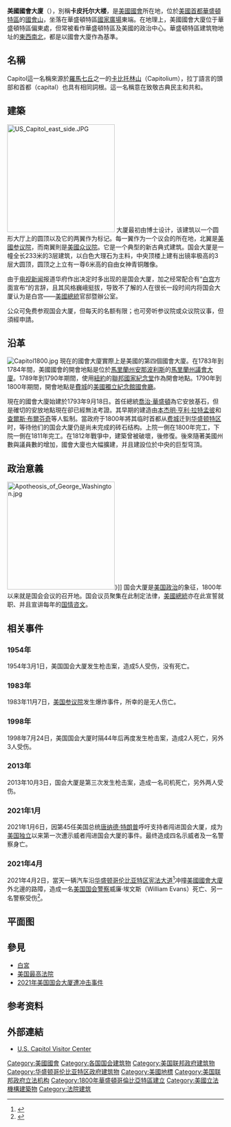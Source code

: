 {{redirect2|国会山庄|加拿大国会所在地|國會山莊 (加拿大)}}
{{请求翻译|en|page=United States Capitol}}
{{Infobox building
| name = 美国国会大厦
| native_name = United States Capitol
| image = US Capitol west side.JPG
| image_size = 250px
| caption = 国会大厦西面
| map_type = United States Washington, D.C. central
| map_alt = 
| map_caption = 国会大厦在[[华盛顿哥伦比亚特区|华盛顿哥伦比亚特区]]的位置
| style = [[美国建筑|美式]][[新古典主义建筑|新古典主义]]
| location_town = {{nowrap|[[华盛顿哥伦比亚特区|华盛顿哥伦比亚特区]][[国会山|国会山]]}}
| location_country = {{USA}}
| coordinates = {{coord|38|53|23.3|N|77|00|32.6|W|region:US-DC_type:landmark|display=inline,title}}
                        <!-- WGS84 coordinates for Statue of Freedom atop center of dome, 3 mm precision for statue per National Geodetic Survey [https://www.geocaching.com/mark/datasheet.aspx?PID=UA0016 datasheet UA0016] converted from 06-15-1994 to 01-01-2018 using [https://www.ngs.noaa.gov/cgi-bin/HTDP/htdp.prl?f1=4&f2=1 Horizontal Time-Dependent Positioning] -->
| architect = {{Link-en|威廉·桑顿|William Thornton}}
| client = [[乔治·华盛顿#總統任期：1789—1797|华盛顿政府]]
| construction_start_date= 1793年9月18日
| completion_date = 1800年
| floor_count = 5
| floor_area          = {{convert|16.5|acre}}<ref>{{cite web | url=http://www.aoc.gov/capitol-buildings/about-us-capitol-building | title=The United States Capitol: An Overview of the Building and Its Function | publisher=Architect of the Capitol | accessdate=2010-11-05 | archive-date=2018-12-25 | archive-url=https://web.archive.org/web/20181225140019/https://www.aoc.gov/capitol-buildings/about-us-capitol-building | dead-url=no }}</ref>
| url                 = {{URL|www.capitol.gov/}}<br />{{URL|www.aoc.gov/us-capitol-building}}
}}
'''美國國會大廈'''（{{lang-en|United States Capitol}}），別稱'''卡皮托尔大楼'''，是[[美國國會|美國國會]]所在地，位於[[美國|美國]][[首都|首都]][[华盛顿哥伦比亚特区|華盛頓特區]]的[[國會山|國會山]]，坐落在華盛頓特區[[國家廣場|國家廣場]]東端。在地理上，美國國會大廈位于華盛頓特區偏東處，但常被看作華盛頓特區及美國的政治中心。華盛頓特區建筑物地址的[[方位|東西南北]]，都是以國會大廈作為基準。

== 名稱 ==

Capitol這一名稱來源於[[罗马七座山丘|羅馬七丘]]之一的[[卡比托利欧山|卡比托林山]]（Capitolium），拉丁語言的頭部和首都（capital）也具有相同詞根。這一名稱意在致敬古典民主和共和。

== 建築 ==
[[File:US_Capitol_east_side.JPG|250px]]
大厦最初由{{Link-en|威廉·桑顿|William Thornton}}博士设计，该建筑以一个圆形大厅上的圆顶以及它的两翼作为标记。每一翼作为一个议会的所在地，北翼是[[美國参议院|美國参议院]]，而南翼則是[[美國众议院|美國众议院]]。它是一个典型的新古典式建筑。国会大厦是一幢全长233米的3层建筑，以白色大理石为主料，中央顶楼上建有出镜率极高的3层大圆顶，圆顶之上立有一尊6米高的自由女神青铜雕像。

由于[[电视新闻|电视新闻]]报道华府作出决定时多出现的是国会大厦，加之经常配合有“[[白宫|白宫]]方面宣布”的言辞，且其风格巍峨挺拔，导致不了解的人在很长一段时间内将国会大厦认为是白宫——[[美國總統|美國總統]]官邸暨辦公室。

公众可免费参观国会大厦，但每天的名额有限；也可旁听参议院或众议院议事，但須經申請。

== 沿革 ==
[[File:Capitol1800.jpg|right]]
現在的國會大廈實際上是美國的第四個國會大廈。在1783年到1784年間，美國國會的開會地點是位於[[馬里蘭州|馬里蘭州]][[安那波利斯|安那波利斯]]的[[馬里蘭州議會大廈|馬里蘭州議會大廈]]。1789年到1790年期間，使用[[紐約|紐約]]的[[聯邦國家紀念堂|聯邦國家紀念堂]]作為開會地點。1790年到1800年期間，開會地點是[[費城|費城]]的[[美國獨立紀念館|美國獨立紀念館]][[國會廳|國會廳]]。

現在的國會大廈始建於1793年9月18日。首任總統[[喬治·華盛頓|喬治·華盛頓]]為它安放基石，但是確切的安放地點現在卻已經無法考證。其早期的建造由[[本杰明·亨利·拉特孟彼|本杰明·亨利·拉特孟彼]]和[[查爾斯·布爾芬奇|查爾斯·布爾芬奇]]等人監制。當政府于1800年將其临时首都从[[费城|费城]]迁到[[华盛顿特区|华盛顿特区]]时，等待他们的国会大厦仍是尚未完成的砖石结构。上院一側在1800年完工，下院一側在1811年完工。在1812年戰爭中，建築曾被破壞，後修復。後來隨著美國州數與議員數的增加，國會大廈也大幅擴建，并且建設位於中央的巨型穹頂。

== 政治意義 ==
[[File:Apotheosis_of_George_Washington.jpg|250px]]》]]
国会大厦是[[美国政治|美国政治]]的象征，1800年以来就是国会会议的召开地。国会议员聚集在此制定法律，[[美國總統|美國總統]]亦在此宣誓就职、并且宣讲每年的[[国情咨文|国情咨文]]。

== 相关事件 ==
===1954年===
{{main|{{en-link|1954年美國國會大廈槍擊事件|1954 United States Capitol shooting}}}}
1954年3月1日，美国国会大厦发生枪击案，造成5人受伤，没有死亡。
===1983年===
{{main|{{en-link|1983年美國參議院炸彈爆炸事件|1983 United States Senate bombing}}}}
1983年11月7日，[[美国参议院|美国参议院]]发生爆炸事件，所幸的是无人伤亡。
===1998年===
{{main|1998年美国国会大厦枪击事件}}
1998年7月24日，美国国会大厦时隔44年后再度发生枪击案，造成2人死亡，另外3人受伤。
===2013年===
{{main|{{en-link|2013年美國國會大廈槍擊事件|2013 United States Capitol shooting}}}}
2013年10月3日，国会大厦是第三次发生枪击案，造成一名司机死亡，另外两人受伤。
===2021年1月===
{{main|2021年美国国会大厦遭冲击事件}}
2021年1月6日，因第45任美国总统[[唐纳德·特朗普|唐纳德·特朗普]]呼吁支持者闯进国会大厦，成为[[美国独立|美国独立]]以来第一次遭示威者闯进国会大厦的事件。最终造成四名示威者及一名警察身亡。

===2021年4月===
{{main|2021年4月美国国会大厦袭击事件}}
2021年4月2日，當天一辆汽车沿[[华盛顿哥伦比亚特区|华盛顿哥伦比亚特区]][[宪法大道|宪法大道]]<ref name=":1">{{Cite news|title=Suspect identified in killing of officer at US Capitol barricade: Sources|url=https://abcnews.go.com/Politics/shots-fired-us-capitol-barricade-sources/story?id=76838165|work=ABC News|date=April 2, 2021|accessdate=April 2, 2021|language=en|author=Date|first=Jack|author2=Ordonez|first2=Victor|last3=Stoddart|first3=Michelle|archive-date=2021-04-02|archive-url=https://web.archive.org/web/20210402232304/https://abcnews.go.com/Politics/shots-fired-us-capitol-barricade-sources/story?id=76838165|dead-url=no}}</ref>冲撞[[美國國會大廈|美國國會大廈]]外北邊的路障，造成一名[[美国国会警察|美国国会警察]]威廉·埃文斯（William Evans）死亡、另一名警察受伤<ref name="AP.Rams">{{Cite news|title=Man rams car into 2 Capitol police; 1 officer, driver killed|url=https://apnews.com/article/car-rams-capitol-barricade-add0fea76244f1755344aa856ee64ecd|work=Associated Press|date=April 2, 2021|accessdate=April 2, 2021|author=Balsamo|first=Michael|author2=Merchant|first2=Nomaan|last3=Long|first3=Colleen|archive-date=2021-04-03|archive-url=https://web.archive.org/web/20210403115523/https://apnews.com/article/car-rams-capitol-barricade-add0fea76244f1755344aa856ee64ecd|dead-url=no}}</ref>。

==平面图==

{{multiple image
| perrow = 2
| caption_align = center
| align = center
| direction = horizontal
| width1 = 334
| image1 = US Capitol basement floor plan 1997 105th-congress.gif
| alt1 =
| caption1 = 地下室，露台和庭院层

| width2 = 342
| image2 = US Capitol first floor plan 1997 105th-congress.gif
| alt2 =
| caption2 = 一楼（地面）

| width3 = 295
| image3 = US Capitol second floor plan 1997 105th-congress.gif
| alt3 = 
| caption3 = 二楼（主要）

| width4 = 344
| image4 = US Capitol third floor plan 1997 105th-congress.gif
| alt4 = 
| caption4 = 三楼（画廊）

| width5 = 392
| image5 = US Capitol fourth floor plan 1997 105th-congress.gif
| alt5 = 
| caption5 = 四楼（阁楼）

| header = 美国国会大厦平面图
| footer = 截至1997年的布局和房间号
| footer_align = center
}}


== 參見 ==
* [[白宮|白宮]]
* [[美国最高法院|美国最高法院]]
* [[2021年美国国会大厦遭冲击事件|2021年美国国会大厦遭冲击事件]]

== 参考资料 ==
{{reflist}}

== 外部連結 ==
{{Commons|United States Capitol}}
* [https://www.visitthecapitol.gov U.S. Capitol Visitor Center] {{Wayback|url=https://www.visitthecapitol.gov/ |date=20210506004941 }}
{{美国国会}}
{{Washington DC landmarks}}
[[Category:美國國會|Category:美國國會]]
[[Category:各国国会建筑物|Category:各国国会建筑物]]
[[Category:美国联邦政府建筑物|Category:美国联邦政府建筑物]]
[[Category:华盛顿哥伦比亚特区政府建筑物|Category:华盛顿哥伦比亚特区政府建筑物]]
[[Category:美國地標|Category:美國地標]]
[[Category:美国联邦政府立法机构|Category:美国联邦政府立法机构]]
[[Category:1800年華盛頓哥倫比亞特區建立|Category:1800年華盛頓哥倫比亞特區建立]]
[[Category:美國立法機構建築物|Category:美國立法機構建築物]]
[[Category:法院建筑|Category:法院建筑]]